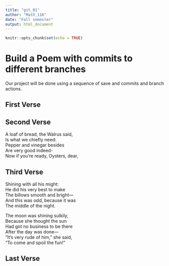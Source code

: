 ---
title: "git_01"
author: "Math_116"
date: "Fall semester"
output: html_document
---

```{r setup, include=FALSE}
knitr::opts_chunk$set(echo = TRUE)
```
# Build a Poem with commits to different branches
Our project will be done using a sequence of save and commits and branch actions.
<!-- Do not modify or change any text in "!--" bracketed areas such as this --- these are instructions to
you, if you change any of this the git program will notice it and compromise your git merging strategy !-->

## First Verse 
<!--Put the first five lines of a poem by Lewis Carrol in this section!-->

## Second Verse
<!--Put the first five lines of a poem by Robert Frost here!-->
A loaf of bread, the Walrus said,  
 Is what we chiefly need:  
 Pepper and vinegar besides  
 Are very good indeed-  
 Now if you’re ready, Oysters, dear,    
 
## Third Verse
<!--Put the first two verses of The Walrus and the Carpenter here!-->
Shining with all his might:  
 He did his very best to make  
 The billows smooth and bright—  
And this was odd, because it was  
 The middle of the night.  
  
The moon was shining sulkily,  
 Because she thought the sun  
 Had got no business to be there  
 After the day was done—  
 “It’s very rude of him,” she said,  
“To come and spoil the fun!”     
  
## Last Verse
<!--Put a short poem of your choice 8-20 lines,here!-->
